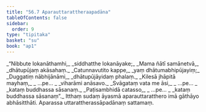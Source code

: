 ```yaml
---
title: "56.7 Aparauttarattheraapadāna"
tableOfContents: false
sidebar:
  order: 9
type: "tipitaka"
basket: "su"
book: "ap1"
---
```



<DynamicBreadcrumb />

<Division number="93" book="ap1">

<Paragraph number="7775" type="verses" book="ap1">
_“Nibbute lokanāthamhi,_  
_siddhatthe lokanāyake;_  
_Mama ñātī samānetvā,_  
_dhātupūjaṃ akāsahaṃ._  

</Paragraph>

</Division>
<Division number="94" book="ap1">

<Paragraph number="7776" type="verses" book="ap1">
_Catunnavutito kappe,_  
_yaṃ dhātumabhipūjayiṃ;_  
_Duggatiṃ nābhijānāmi,_  
_dhātupūjāyidaṃ phalaṃ._  

</Paragraph>

</Division>
<Division number="95" book="ap1">

<Paragraph number="7777" type="verses" book="ap1">
_Kilesā jhāpitā mayhaṃ,_  
_ …pe… _  
_viharāmi anāsavo._  

</Paragraph>

</Division>
<Division number="96" book="ap1">

<Paragraph number="7778" type="verses" book="ap1">
_Svāgataṃ vata me āsi,_  
_ …pe… _  
_kataṃ buddhassa sāsanaṃ._  

</Paragraph>

</Division>
<Division number="97" book="ap1">

<Paragraph number="7779" type="verses" book="ap1">
_Paṭisambhidā catasso,_  
_ …pe… _  
_kataṃ buddhassa sāsanaṃ”._  

</Paragraph>

<Paragraph number="7780" book="ap1">
Itthaṃ sudaṃ āyasmā aparauttaratthero imā gāthāyo abhāsitthāti.

</Paragraph>
</Division>

<Paragraph number="7781" type="center" book="ap1">
Aparassa uttarattherassāpadānaṃ sattamaṃ.
</Paragraph>
